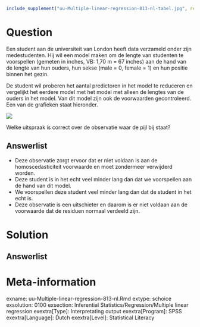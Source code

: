 ```{r, echo = FALSE, results = "hide"}
include_supplement("uu-Multiple-linear-regression-813-nl-tabel.jpg", recursive = TRUE)
```



Question
========
Een student aan de universiteit van London heeft data verzameld onder zijn medestudenten. Hij wil een model maken om de lengte van studenten te voorspellen (gemeten in inches, VB: 1,70 m = 67 inches) aan de hand van de lengte van hun ouders, hun sekse (male = 0, female = 1) en hun positie binnen het gezin. 

De student wil proberen het aantal predictoren in het model te reduceren en vergelijkt het eerdere model met het model met alleen de lengtes van de ouders in het model. 
Van dit model zijn ook de voorwaarden gecontroleerd. Een van de grafieken staat hieronder.

![](uu-Multiple-linear-regression-813-nl-tabel.jpg)

Welke uitspraak is correct over de observatie waar de pijl bij staat?
  
Answerlist
----------
* Deze observatie zorgt ervoor dat er niet voldaan is aan de homoscedasticiteit voorwaarde en moet zondermeer verwijderd worden.
* Deze student is in het echt veel minder lang dan dat we voorspellen aan de hand van dit model. 
* We voorspellen deze student veel minder lang dan dat de student in het echt is.
* Deze observatie is een uitschieter en daarom is er niet voldaan aan de voorwaarde dat de residuen normaal verdeeld zijn. 


Solution
========
  


Answerlist
----------



Meta-information
================
exname: uu-Multiple-linear-regression-813-nl.Rmd
extype: schoice
exsolution: 0100
exsection: Inferential Statistics/Regression/Multiple linear regression
exextra[Type]: Interpretating output
exextra[Program]: SPSS
exextra[Language]: Dutch
exextra[Level]: Statistical Literacy
